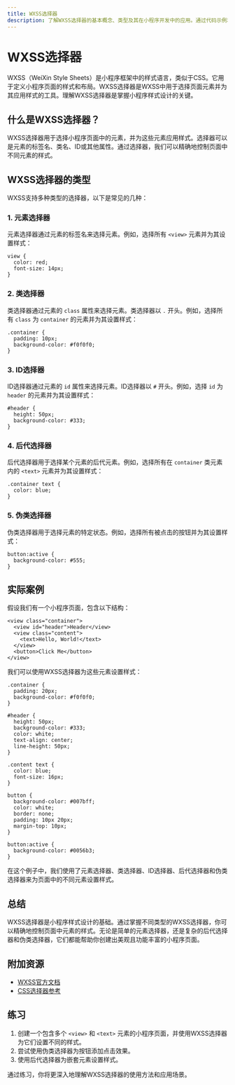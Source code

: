 ```yaml
---
title: WXSS选择器
description: 了解WXSS选择器的基本概念、类型及其在小程序开发中的应用。通过代码示例和实际案例，掌握如何使用WXSS选择器为小程序页面添加样式。
---
```


# WXSS选择器

WXSS（WeiXin Style Sheets）是小程序框架中的样式语言，类似于CSS。它用于定义小程序页面的样式和布局。WXSS选择器是WXSS中用于选择页面元素并为其应用样式的工具。理解WXSS选择器是掌握小程序样式设计的关键。

## 什么是WXSS选择器？

WXSS选择器用于选择小程序页面中的元素，并为这些元素应用样式。选择器可以是元素的标签名、类名、ID或其他属性。通过选择器，我们可以精确地控制页面中不同元素的样式。

## WXSS选择器的类型

WXSS支持多种类型的选择器，以下是常见的几种：

### 1. 元素选择器

元素选择器通过元素的标签名来选择元素。例如，选择所有 `<view>` 元素并为其设置样式：

```wxss
view {
  color: red;
  font-size: 14px;
}
```

### 2. 类选择器

类选择器通过元素的 `class` 属性来选择元素。类选择器以 `.` 开头。例如，选择所有 `class` 为 `container` 的元素并为其设置样式：

```wxss
.container {
  padding: 10px;
  background-color: #f0f0f0;
}
```

### 3. ID选择器

ID选择器通过元素的 `id` 属性来选择元素。ID选择器以 `#` 开头。例如，选择 `id` 为 `header` 的元素并为其设置样式：

```wxss
#header {
  height: 50px;
  background-color: #333;
}
```

### 4. 后代选择器

后代选择器用于选择某个元素的后代元素。例如，选择所有在 `container` 类元素内的 `<text>` 元素并为其设置样式：

```wxss
.container text {
  color: blue;
}
```

### 5. 伪类选择器

伪类选择器用于选择元素的特定状态。例如，选择所有被点击的按钮并为其设置样式：

```wxss
button:active {
  background-color: #555;
}
```

## 实际案例

假设我们有一个小程序页面，包含以下结构：

```wxml
<view class="container">
  <view id="header">Header</view>
  <view class="content">
    <text>Hello, World!</text>
  </view>
  <button>Click Me</button>
</view>
```

我们可以使用WXSS选择器为这些元素设置样式：

```wxss
.container {
  padding: 20px;
  background-color: #f0f0f0;
}

#header {
  height: 50px;
  background-color: #333;
  color: white;
  text-align: center;
  line-height: 50px;
}

.content text {
  color: blue;
  font-size: 16px;
}

button {
  background-color: #007bff;
  color: white;
  border: none;
  padding: 10px 20px;
  margin-top: 10px;
}

button:active {
  background-color: #0056b3;
}
```

在这个例子中，我们使用了元素选择器、类选择器、ID选择器、后代选择器和伪类选择器来为页面中的不同元素设置样式。

## 总结

WXSS选择器是小程序样式设计的基础。通过掌握不同类型的WXSS选择器，你可以精确地控制页面中元素的样式。无论是简单的元素选择器，还是复杂的后代选择器和伪类选择器，它们都能帮助你创建出美观且功能丰富的小程序页面。

## 附加资源

- [WXSS官方文档](https://developers.weixin.qq.com/miniprogram/dev/framework/view/wxss.html)
- [CSS选择器参考](https://developer.mozilla.org/zh-CN/docs/Web/CSS/CSS_Selectors)

## 练习

1. 创建一个包含多个 `<view>` 和 `<text>` 元素的小程序页面，并使用WXSS选择器为它们设置不同的样式。
2. 尝试使用伪类选择器为按钮添加点击效果。
3. 使用后代选择器为嵌套元素设置样式。

通过练习，你将更深入地理解WXSS选择器的使用方法和应用场景。